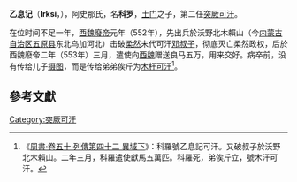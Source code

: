 '''乙息记'''（'''Irksi'''，{{bd|？||553年|catIdx=Y}}），阿史那氏，名'''科罗'''，[[土门|土门]]之子，第二任[[突厥汗國|突厥]][[可汗|可汗]]。

在位时间不足一年，[[西魏廢帝|西魏廢帝]]元年（552年），先出兵於沃野北木賴山（今[[内蒙古自治区|内蒙古自治区]][[五原县|五原县]]东北乌加河北）击破[[柔然|柔然]]末代可汗[[邓叔子|邓叔子]]，彻底灭亡柔然政权，后於西魏廢帝二年（553年）三月，遣使向[[西魏|西魏]]赠送良马五万，用来交好。病卒前，没有传给儿子[[沙缽略可汗|摄图]]，而是传给弟弟俟斤为[[木杆可汗|木杆可汗]]<ref>《[[s:周書/卷50|周書·卷五十·列傳第四十二 異域下]]》：科羅號乙息記可汗。又破叔子於沃野北木賴山。二年三月，科羅遣使獻馬五萬匹。科羅死，弟俟斤立，號木汗可汗。</ref>。

==參考文獻==
{{reflist}}

{{s-start}}
{{s-bef|before=[[土门|土门]]}}
{{s-ttl|title=[[東突厥可汗列表|東突厥可汗]]|years=552年－553年}}
{{s-aft|after=[[木杆可汗|木杆可汗]]}}
{{end}}

{{突厥可汗}}

[[Category:突厥可汗|Category:突厥可汗]]